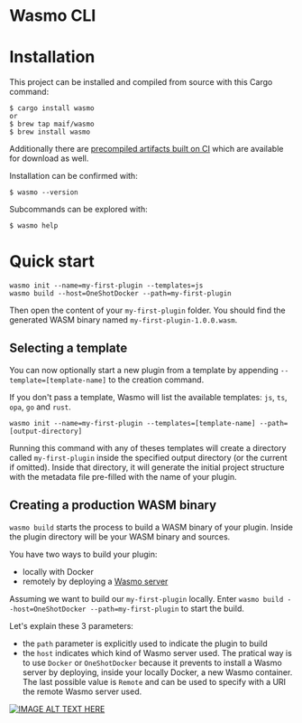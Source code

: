 
# Wasmo CLI

# Installation

This project can be installed and compiled from source with this Cargo command:

```
$ cargo install wasmo
or
$ brew tap maif/wasmo
$ brew install wasmo
```

Additionally there are [precompiled artifacts built on CI][artifacts] which are
available for download as well.

[artifacts]: https://github.com/MAIF/wasmo/releases

Installation can be confirmed with:

```
$ wasmo --version
```

Subcommands can be explored with:

```
$ wasmo help
```

# Quick start

``` 
wasmo init --name=my-first-plugin --templates=js
wasmo build --host=OneShotDocker --path=my-first-plugin
```

Then open the content of your `my-first-plugin` folder. You should find the generated WASM binary named `my-first-plugin-1.0.0.wasm`.

## Selecting a template

You can now optionally start a new plugin from a template by appending `--template=[template-name]` to the creation command.

If you don't pass a template, Wasmo will list the available templates: `js`, `ts`, `opa`, `go` and `rust`.

```
wasmo init --name=my-first-plugin --templates=[template-name] --path=[output-directory]
```

Running this command with any of theses templates will create a directory called `my-first-plugin` inside the specified output directory (or the current if omitted). Inside that directory, it will generate the initial project structure with the metadata file pre-filled with the name of your plugin.

## Creating a production WASM binary

`wasmo build` starts the process to build a WASM binary of your plugin. Inside the plugin directory will be your WASM binary and sources.

You have two ways to build your plugin:
  - locally with Docker
  - remotely by deploying a [Wasmo server][wasmoserver]

[wasmoserver]: https://github.com/MAIF/wasmo

Assuming we want to build our `my-first-plugin` locally. Enter `wasmo build --host=OneShotDocker --path=my-first-plugin` to start the build. 

Let's explain these 3 parameters:
  - the `path` parameter is explicitly used to indicate the plugin to build
  - the `host` indicates which kind of Wasmo server used. The pratical way is to use `Docker` or `OneShotDocker` because it prevents to install a Wasmo server by deploying, inside your locally Docker, a new Wasmo container. The last possible value is `Remote` and can be used to specify with a URI the remote Wasmo server used.

[![IMAGE ALT TEXT HERE](https://img.youtube.com/vi/NdbQR6vQ5Sk/0.jpg)](https://www.youtube.com/watch?v=NdbQR6vQ5Sk)
